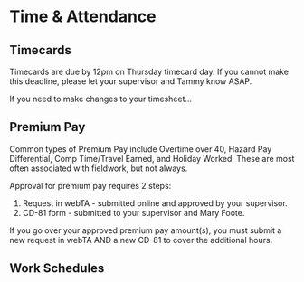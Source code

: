 # Time & Attendance

## Timecards
Timecards are due by 12pm on Thursday timecard day. If you cannot make this deadline, please let your supervisor and Tammy know ASAP. 

If you need to make changes to your timesheet...

## Premium Pay

Common types of Premium Pay include Overtime over 40, Hazard Pay Differential, Comp Time/Travel Earned, and Holiday Worked. These are most often associated with fieldwork, but not always.

Approval for premium pay requires 2 steps:

1. Request in webTA - submitted online and approved by your supervisor.
2. CD-81 form - submitted to your supervisor and Mary Foote. 

If you go over your approved premium pay amount(s), you must submit a new request in webTA AND a new CD-81 to cover the additional hours. 


## Work Schedules


